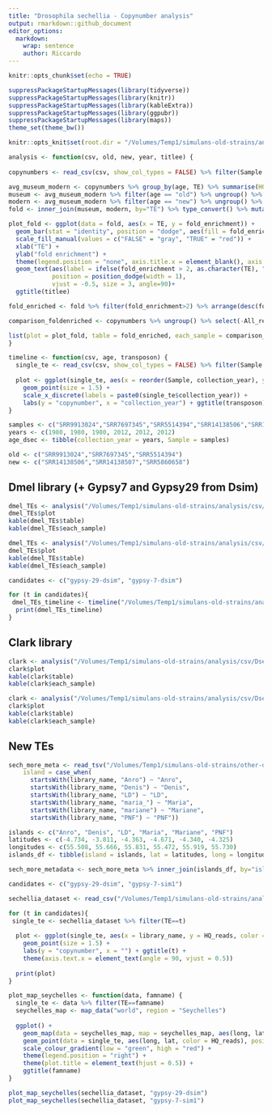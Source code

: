 ```yaml
---
title: "Drosophila sechellia - Copynumber analysis"
output: rmarkdown::github_document
editor_options: 
  markdown: 
    wrap: sentence
    author: Riccardo
---
```


```r
knitr::opts_chunk$set(echo = TRUE)
```

```r
suppressPackageStartupMessages(library(tidyverse))
suppressPackageStartupMessages(library(knitr))
suppressPackageStartupMessages(library(kableExtra))
suppressPackageStartupMessages(library(ggpubr))
suppressPackageStartupMessages(library(maps))
theme_set(theme_bw())

knitr::opts_knit$set(root.dir = "/Volumes/Temp1/simulans-old-strains/analysis/plots")
```

```r
analysis <- function(csv, old, new, year, titlee) {
  
copynumbers <- read_csv(csv, show_col_types = FALSE) %>% filter(Sample!="Sample", Sample%in%c(old, new)) %>% type_convert() %>% mutate(age = ifelse(Sample %in% old, "old", "new")) %>% inner_join(year, by="Sample") %>% arrange(collection_year) %>% mutate(Sample = paste0(Sample, "_", collection_year)) %>% select(-collection_year)

avg_museum_modern <- copynumbers %>% group_by(age, TE) %>% summarise(HQ_reads=mean(HQ_reads))
museum <- avg_museum_modern %>% filter(age == "old") %>% ungroup() %>% select(TE, HQ_reads) %>% rename(old_cn = HQ_reads)
modern <- avg_museum_modern %>% filter(age == "new") %>% ungroup() %>% select(TE, HQ_reads) %>% rename(new_cn = HQ_reads)
fold <- inner_join(museum, modern, by="TE") %>% type_convert() %>% mutate(fold_enrichment = new_cn/old_cn) %>% filter(new_cn > 2)

plot_fold <- ggplot(data = fold, aes(x = TE, y = fold_enrichment)) +
  geom_bar(stat = "identity", position = "dodge", aes(fill = fold_enrichment > 2)) +
  scale_fill_manual(values = c("FALSE" = "gray", "TRUE" = "red")) +
  xlab("TE") +
  ylab("fold enrichment") +
  theme(legend.position = "none", axis.title.x = element_blank(), axis.text.x = element_blank()) +
  geom_text(aes(label = ifelse(fold_enrichment > 2, as.character(TE), "")), 
            position = position_dodge(width = 1),
            vjust = -0.5, size = 3, angle=90)+
  ggtitle(titlee)

fold_enriched <- fold %>% filter(fold_enrichment>2) %>% arrange(desc(fold_enrichment))

comparison_foldenriched <- copynumbers %>% ungroup() %>% select(-All_reads, -age) %>% pivot_wider(names_from = Sample, values_from = HQ_reads) %>% filter(TE %in% fold_enriched$TE)# %>% inner_join(fold_enriched, by="fold_enrichment")

list(plot = plot_fold, table = fold_enriched, each_sample = comparison_foldenriched)
}
```

```r
timeline <- function(csv, age, transposon) {
  single_te <- read_csv(csv, show_col_types = FALSE) %>% filter(Sample!="Sample") %>% type_convert() %>% filter(TE==transposon) %>% inner_join(age, by="Sample") %>% arrange(collection_year)
  
  plot <- ggplot(single_te, aes(x = reorder(Sample, collection_year), y = HQ_reads)) +
    geom_point(size = 1.5) +
    scale_x_discrete(labels = paste0(single_te$collection_year)) +
    labs(y = "copynumber", x = "collection_year") + ggtitle(transposon)
}
```

```r
samples <- c("SRR9913024","SRR7697345","SRR5514394","SRR14138506","SRR14138507","SRR5860658") 
years <- c(1980, 1980, 1980, 2012, 2012, 2012)
age_dsec <- tibble(collection_year = years, Sample = samples)

old <- c("SRR9913024","SRR7697345","SRR5514394")
new <- c("SRR14138506","SRR14138507","SRR5860658")
```

## Dmel library (+ Gypsy7 and Gypsy29 from Dsim)

```r
dmel_TEs <- analysis("/Volumes/Temp1/simulans-old-strains/analysis/csv/Dsec/dmel_TEs/Dsec-dmel_TEs.csv", old, new, age_dsec, "Old vs New")
dmel_TEs$plot
kable(dmel_TEs$table)
kable(dmel_TEs$each_sample)

dmel_TEs <- analysis("/Volumes/Temp1/simulans-old-strains/analysis/csv/Dsec/dmel_TEs/Dsec-dmel_TEs.csv", new, old, age_dsec, "New vs Old")
dmel_TEs$plot
kable(dmel_TEs$table)
kable(dmel_TEs$each_sample)
```

```r
candidates <- c("gypsy-29-dsim", "gypsy-7-dsim")

for (t in candidates){
 dmel_TEs_timeline <- timeline("/Volumes/Temp1/simulans-old-strains/analysis/csv/Dsec/dmel_TEs/Dsec-dmel_TEs.csv", age_dsec, t)
  print(dmel_TEs_timeline)
}
```


## Clark library

```r
clark <- analysis("/Volumes/Temp1/simulans-old-strains/analysis/csv/Dsec/clark/Dsec-clark.csv", old, new, age_dsec, "Old vs New")
clark$plot
kable(clark$table)
kable(clark$each_sample)

clark <- analysis("/Volumes/Temp1/simulans-old-strains/analysis/csv/Dsec/clark/Dsec-clark.csv", new, old, age_dsec, "New vs Old")
clark$plot
kable(clark$table)
kable(clark$each_sample)
```

## New TEs

```r
sech_more_meta <- read_tsv("/Volumes/Temp1/simulans-old-strains/other-data/sechellia-teisseri/sechellia-moredata-metadata.txt", show_col_types = FALSE) %>% mutate(
    island = case_when(
      startsWith(library_name, "Anro") ~ "Anro",
      startsWith(library_name, "Denis") ~ "Denis",
      startsWith(library_name, "LD") ~ "LD",
      startsWith(library_name, "maria_") ~ "Maria",
      startsWith(library_name, "mariane") ~ "Mariane",
      startsWith(library_name, "PNF") ~ "PNF"))

islands <- c("Anro", "Denis", "LD", "Maria", "Mariane", "PNF")
latitudes <- c(-4.734, -3.811, -4.363, -4.671, -4.340, -4.325)
longitudes <- c(55.508, 55.666, 55.831, 55.472, 55.919, 55.730)
islands_df <- tibble(island = islands, lat = latitudes, long = longitudes)

sech_more_metadata <- sech_more_meta %>% inner_join(islands_df, by="island")

candidates <- c("gypsy-29-dsim", "gypsy-7-sim1")

sechellia_dataset <- read_csv("/Volumes/Temp1/simulans-old-strains/analysis/csv/Dsec/new_TEs/Dsec-moredata.csv", show_col_types = FALSE) %>% filter(Sample!="Sample") %>% rename(run_accession = Sample) %>% type_convert() %>% inner_join(sech_more_metadata, by="run_accession")

for (t in candidates){
 single_te <- sechellia_dataset %>% filter(TE==t)
  
  plot <- ggplot(single_te, aes(x = library_name, y = HQ_reads, color = island)) +
    geom_point(size = 1.5) +
    labs(y = "copynumber", x = "") + ggtitle(t) +
    theme(axis.text.x = element_text(angle = 90, vjust = 0.5))
  
  print(plot)
}
```

```r
plot_map_seychelles <- function(data, famname) {
  single_te <- data %>% filter(TE==famname)
  seychelles_map <- map_data("world", region = "Seychelles")
  
  ggplot() +
    geom_map(data = seychelles_map, map = seychelles_map, aes(long, lat, map_id = region), color = "white", fill = "lightgray", size = 0) +
    geom_point(data = single_te, aes(long, lat, color = HQ_reads), position = position_jitter(width = 0.02, height = 0.02)) +
    scale_colour_gradient(low = "green", high = "red") +
    theme(legend.position = "right") +
    theme(plot.title = element_text(hjust = 0.5)) +
    ggtitle(famname)
}

plot_map_seychelles(sechellia_dataset, "gypsy-29-dsim")
plot_map_seychelles(sechellia_dataset, "gypsy-7-sim1")
```
